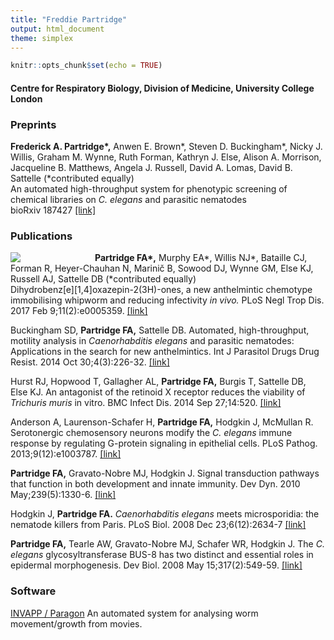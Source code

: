 ```yaml
---
title: "Freddie Partridge"
output: html_document
theme: simplex
---
```


```r
knitr::opts_chunk$set(echo = TRUE)
```
#### Centre for Respiratory Biology, Division of Medicine, University College London


### Preprints
**Frederick A. Partridge\*,** Anwen E. Brown\*, Steven D. Buckingham\*, Nicky J. Willis, Graham M. Wynne, Ruth Forman, Kathryn J. Else, Alison A. Morrison, Jacqueline B. Matthews, Angela J. Russell, David A. Lomas, David B. Sattelle (\*contributed equally)  
An automated high-throughput system for phenotypic screening of chemical libraries on _C. elegans_ and parasitic nematodes  
bioRxiv 187427 [[link]](https://doi.org/10.1101/187427)

### Publications
<div class="well clearfix">
<div style="width:120px; float:left; padding-right:15px">![](images/trichuris_s.jpg)</div>
**Partridge FA\*,** Murphy EA\*, Willis NJ\*, Bataille CJ, Forman R, Heyer-Chauhan N,
Marinič B, Sowood DJ, Wynne GM, Else KJ, Russell AJ, Sattelle DB (\*contributed equally)  
Dihydrobenz[e][1,4]oxazepin-2(3H)-ones, a new anthelmintic chemotype immobilising
whipworm and reducing infectivity _in vivo._
PLoS Negl Trop Dis. 2017 Feb
9;11(2):e0005359.
[[link]](http://dx.doi.org/10.1371/journal.pntd.0005359)
</div>

Buckingham SD, **Partridge FA,** Sattelle DB. Automated, high-throughput, motility
analysis in _Caenorhabditis elegans_ and parasitic nematodes: Applications in the
search for new anthelmintics. Int J Parasitol Drugs Drug Resist. 2014 Oct
30;4(3):226-32.
[[link]](http://dx.doi.org/10.1016/j.ijpddr.2014.10.004)

Hurst RJ, Hopwood T, Gallagher AL, **Partridge FA,** Burgis T, Sattelle DB, Else
KJ. An antagonist of the retinoid X receptor reduces the viability of _Trichuris
muris_ in vitro. BMC Infect Dis. 2014 Sep 27;14:520.
[[link]](http://dx.doi.org/10.1186/1471-2334-14-520)

Anderson A, Laurenson-Schafer H, **Partridge FA,** Hodgkin J, McMullan R.
Serotonergic chemosensory neurons modify the _C. elegans_ immune response by
regulating G-protein signaling in epithelial cells. PLoS Pathog.
2013;9(12):e1003787.
[[link]](http://dx.doi.org/10.1371/journal.ppat.1003787)

**Partridge FA,** Gravato-Nobre MJ, Hodgkin J. Signal transduction pathways that
function in both development and innate immunity. Dev Dyn. 2010
May;239(5):1330-6.
[[link]](http://dx.doi.org/10.1002/dvdy.22232)

Hodgkin J, **Partridge FA.** _Caenorhabditis elegans_ meets microsporidia: the
nematode killers from Paris. PLoS Biol. 2008 Dec 23;6(12):2634-7
[[link]](http://dx.doi.org/10.1371/journal.pbio.1000005)

**Partridge FA,** Tearle AW, Gravato-Nobre MJ, Schafer WR, Hodgkin J. The _C.
elegans_ glycosyltransferase BUS-8 has two distinct and essential roles in
epidermal morphogenesis. Dev Biol. 2008 May 15;317(2):549-59.
[[link]](http://dx.doi.org/10.1016/j.ydbio.2008.02.060)

### Software
[INVAPP / Paragon](https://github.com/fpartridge/invapp-paragon) 
An automated system for analysing worm movement/growth from movies.

